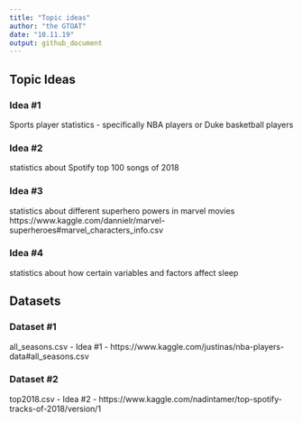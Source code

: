 ```yaml
---
title: "Topic ideas"
author: "the GTOAT"
date: "10.11.19"
output: github_document
---
```


## Topic Ideas

### Idea #1
Sports player statistics - specifically NBA players or Duke basketball players 

### Idea #2
statistics about Spotify top 100 songs of 2018 

### Idea #3 
statistics about different superhero powers in marvel movies 
https://www.kaggle.com/dannielr/marvel-superheroes#marvel_characters_info.csv

### Idea #4
statistics about how certain variables and factors affect sleep

## Datasets

### Dataset #1
all_seasons.csv - Idea #1 - https://www.kaggle.com/justinas/nba-players-data#all_seasons.csv

### Dataset #2
top2018.csv - Idea #2 - https://www.kaggle.com/nadintamer/top-spotify-tracks-of-2018/version/1